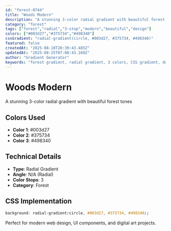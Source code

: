 ```yaml
---
id: "forest-0744"
title: "Woods Modern"
description: "A stunning 3-color radial gradient with beautiful forest tones"
category: "forest"
tags: ["forest","radial","3-stop","modern","beautiful","design"]
colors: ["#003d27","#375734","#498340"]
cssGradient: "radial-gradient(circle, #003d27, #375734, #498340)"
featured: false
createdAt: "2025-08-18T20:39:43.485Z"
updatedAt: "2025-08-25T07:08:43.168Z"
author: "Gradient Generator"
keywords: "forest gradient, radial gradient, 3 colors, CSS gradient, design, #003d27, #375734, #498340"
---
```


# Woods Modern

A stunning 3-color radial gradient with beautiful forest tones

## Colors Used
- **Color 1**: #003d27
- **Color 2**: #375734
- **Color 3**: #498340

## Technical Details
- **Type**: Radial Gradient
- **Angle**: N/A (Radial)
- **Color Stops**: 3
- **Category**: Forest

## CSS Implementation
```css
background: radial-gradient(circle, #003d27, #375734, #498340);
```

Perfect for modern web design, UI components, and digital art projects.
